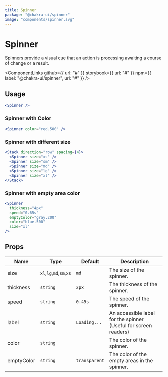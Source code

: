 ```yaml
---
title: Spinner
package: "@chakra-ui/spinner"
image: "components/spinner.svg"
---
```



# Spinner

Spinners provide a visual cue that an action is processing awaiting a course of
change or a result.

<ComponentLinks
  github={{ url: "#" }}
  storybook={{ url: "#" }}
  npm={{ label: "@chakra-ui/spinner", url: "#" }}
/>

<carbon-ad></carbon-ad>

## Usage

```jsx
<Spinner />
```

### Spinner with Color

```jsx
<Spinner color="red.500" />
```

### Spinner with different size

```jsx
<Stack direction="row" spacing={4}>
  <Spinner size="xs" />
  <Spinner size="sm" />
  <Spinner size="md" />
  <Spinner size="lg" />
  <Spinner size="xl" />
</Stack>
```

### Spinner with empty area color

```jsx
<Spinner
  thickness="4px"
  speed="0.65s"
  emptyColor="gray.200"
  color="blue.500"
  size="xl"
/>
```

## Props

| Name       | Type                     | Default       | Description                                                     |
| ---------- | ------------------------ | ------------- | --------------------------------------------------------------- |
| size       | `xl`,`lg`,`md`,`sm`,`xs` | `md`          | The size of the spinner.                                        |
| thickness  | `string`                 | `2px`         | The thickness of the spinner.                                   |
| speed      | `string`                 | `0.45s`       | The speed of the spinner.                                       |
| label      | `string`                 | `Loading...`  | An accessible label for the spinner (Useful for screen readers) |
| color      | `string`                 |               | The color of the spinner.                                       |
| emptyColor | `string`                 | `transparent` | The color of the empty areas in the spinner.                    |
